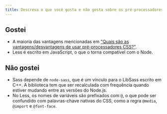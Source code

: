 ```yaml
---
title: Descreva o que você gosta e não gosta sobre os pré-processadores CSS que você usou.
---
```


## Gostei

- A maioria das vantagens mencionadas em ["Quais são as vantagens/desvantagens de usar pré-processadores CSS?"](/questions/quiz/what-are-the-advantages-disadvantages-of-using-css-preprocessors).
- Less é escrito em JavaScript, o que o torna compatível com o Node.

## Não gostei

- Sass depende de `node-sass`, que é um vínculo para o LibSass escrito em C++. A biblioteca tem que ser recalculada com frequência quando estiver mudando entre as versões do Node.js.
- No Less, os nomes de variáveis são prefixados com `@`, o que pode ser confundido com palavras-chave nativas do CSS, como a regra `@media`, `@import` e `@font-face`.
